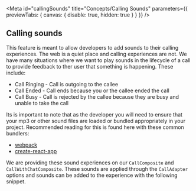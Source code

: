 
<Meta
  id="callingSounds"
  title="Concepts/Calling Sounds"
  parameters={{ previewTabs: { canvas: { disable: true, hidden: true } } }}
/>


## Calling sounds

<DetailedBetaBanner />

This feature is meant to allow developers to add sounds to their calling experiences. The web is a quiet place and
calling experiences are not. We have many situations where we want to play sounds in the lifecycle of a call to provide feedback to ther user
that something is happening. These include:

<ul>
  <li>Call Ringing - Call is outgoing to the callee</li>
  <li>Call Ended - Call ends because you or the callee ended the call</li>
  <li>Call Busy - Call is rejected by the callee because they are busy and unable to take the call</li>
</ul>

Its is important to note that as the developer you will need to ensure that your mp3 or other sound files are loaded or bundled appropriately in your project.
Recommended reading for this is found here with these common bundlers:

<ul>
  <li>
    <a href="https://webpack.js.org/guides/asset-management/#loading-images">webpack</a>
  </li>
  <li>
    <a href="https://create-react-app.dev/docs/adding-images-fonts-and-files/">create-react-app</a>
  </li>
</ul>

We are providing these sound experiences on our `CallComposite` and `CallWithChatComposite`. These sounds are
applied through the `CallAdapter` options and sounds can be added to the experience with the following snippet.

<Source code={CallingSoundsOptionSnippetText} />
